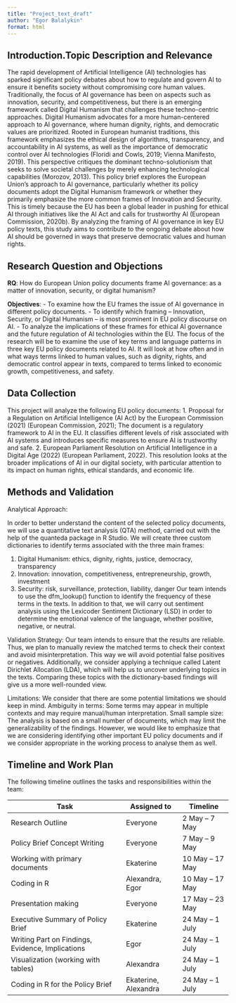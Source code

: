 ```yaml
---
title: "Project_text_draft"
author: "Egor Balalykin"
format: html
---
```


## Introduction.Topic Description and Relevance

The rapid development of Artificial Intelligence (AI) technologies has sparked significant policy debates about how to regulate and govern AI to ensure it benefits society without compromising core human values. Traditionally, the focus of AI governance has been on aspects such as innovation, security, and competitiveness, but there is an emerging framework called Digital Humanism that challenges these techno-centric approaches.
Digital Humanism advocates for a more human-centered approach to AI governance, where human dignity, rights, and democratic values are prioritized. Rooted in European humanist traditions, this framework emphasizes the ethical design of algorithms, transparency, and accountability in AI systems, as well as the importance of democratic control over AI technologies (Floridi and Cowls, 2019; Vienna Manifesto, 2019). This perspective critiques the dominant techno-solutionism that seeks to solve societal challenges by merely enhancing technological capabilities (Morozov, 2013).
This policy brief explores the European Union's approach to AI governance, particularly whether its policy documents adopt the Digital Humanism framework or whether they primarily emphasize the more common frames of Innovation and Security. This is timely because the EU has been a global leader in pushing for ethical AI through initiatives like the AI Act and calls for trustworthy AI (European Commission, 2020b).
By analyzing the framing of AI governance in key EU policy texts, this study aims to contribute to the ongoing debate about how AI should be governed in ways that preserve democratic values and human rights.

## Research Question and Objections

**RQ**:
How do European Union policy documents frame AI governance: as a matter of innovation, security, or digital humanism?

**Objectives**:
- To examine how the EU frames the issue of AI governance in different policy documents.
- To identify which framing – Innovation, Security, or Digital Humanism – is most prominent in EU policy discourse on AI.
- To analyze the implications of these frames for ethical AI governance and the future regulation of AI technologies within the EU. The focus of the research will be to examine the use of key terms and language patterns in three key EU policy documents related to AI. It will look at how often and in what ways terms linked to human values, such as dignity, rights, and democratic control appear in texts, compared to terms linked to economic growth, competitiveness, and safety.

## Data Collection

This project will analyze the following EU policy documents:
1. Proposal for a Regulation on Artificial Intelligence (AI Act) by the European Commission (2021) (European Commission, 2021);
The document is a regulatory framework to AI in the EU. It classifies different levels of risk associated with AI systems and introduces specific measures to ensure AI is trustworthy and safe.
2. European Parliament Resolution on Artificial Intelligence in a Digital Age (2022) (European Parliament, 2022). This resolution looks at the broader implications of AI in our digital society, with particular attention to its impact on human rights, ethical standards, and economic life.

## Methods and Validation

Analytical Approach:

In order to better understand the content of the selected policy documents, we will use a quantitative text analysis (QTA) method, carried out with the help of the quanteda package in R Studio. We will create three custom dictionaries to identify terms associated with the three main frames:

1. Digital Humanism: ethics, dignity, rights, justice, democracy, transparency
2. Innovation: innovation, competitiveness, entrepreneurship, growth, investment
3. Security: risk, surveillance, protection, liability, danger
Our team intends to use the dfm_lookup() function to identify the frequency of these terms in the texts. In addition to that, we will carry out sentiment analysis using the Lexicoder Sentiment Dictionary (LSD) in order to determine the emotional valence of the language, whether positive, negative, or neutral.

Validation Strategy:
Our team intends to ensure that the results are reliable. Thus, we plan to manually review the matched terms to check their context and avoid misinterpretation. This way we will avoid potential false positives or negatives. Additionally, we consider applying a technique called Latent Dirichlet Allocation (LDA), which will help us to uncover underlying topics in the texts. Comparing these topics with the dictionary-based findings will give us a more well-rounded view.

Limitations:
We consider that there are some potential limitations we should keep in mind. Ambiguity in terms: Some terms may appear in multiple contexts and may require
manual/human interpretation.
Small sample size: The analysis is based on a small number of documents, which may limit the generalizability of the findings. However, we would like to emphasize that we are considering identifying other important EU policy documents and if we consider appropriate in the working process to analyse them as well.


## Timeline and Work Plan

The following timeline outlines the tasks and responsibilities within the team:

| **Task**                                           | **Assigned to**         | **Timeline**         |
|----------------------------------------------------|--------------------------|-----------------------|
| Research Outline                                   | Everyone                 | 2 May – 7 May         |
| Policy Brief Concept Writing                       | Everyone                 | 7 May – 9 May         |
| Working with primary documents                     | Ekaterine                | 10 May – 17 May       |
| Coding in R                                        | Alexandra, Egor          | 10 May – 17 May       |
| Presentation making                                | Everyone                 | 17 May – 23 May       |
| Executive Summary of Policy Brief                  | Ekaterine                | 24 May – 1 July       |
| Writing Part on Findings, Evidence, Implications   | Egor                     | 24 May – 1 July       |
| Visualization (working with tables)                | Alexandra                | 24 May – 1 July       |
| Coding in R for the Policy Brief                   | Ekaterine, Alexandra     | 24 May – 1 July       |


